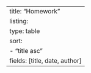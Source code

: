 ---
title: "Homework"
listing:
  type: table
  sort:
    - "title asc"
  fields: [title, date, author]
---